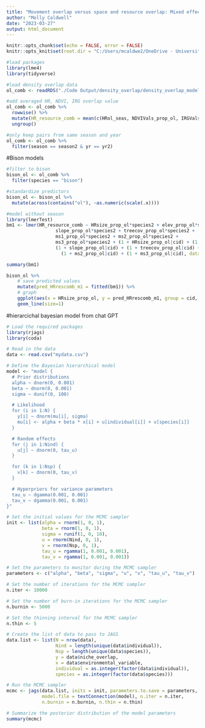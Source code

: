 ```yaml
---
title: "Movement overlap versus space and resource overlap: Mixed effect models"
author: "Molly Caldwell"
date: "2023-03-27"
output: html_document
---
```


```r
knitr::opts_chunk$set(echo = FALSE, error = FALSE)
knitr::opts_knit$set(root.dir = "C:/Users/mcaldwe2/OneDrive - University of Wyoming/Documents/UWyo/PhD project/YNP-ungulate-niche-paper")
```

```r
#load packages
library(lme4)
library(tidyverse)
```

```r
#load density overlap data
ol_comb <- readRDS("./Code Output/density_overlap/density_overlap_model_data_comb_3.2023.rds")

#add averaged HR, NDVI, IRG overlap value
ol_comb <- ol_comb %>% 
  rowwise() %>% 
  mutate(HR_resource_comb = mean(c(HRol_seas, NDVIVals_prop_ol, IRGVals_prop_ol))) %>% 
  ungroup()

#only keep pairs from same season and year
ol_comb <- ol_comb %>% 
  filter(season == season2 & yr == yr2)
```

#Bison models

```r
#filter to bison
bison_ol <- ol_comb %>% 
  filter(species == "bison")

#standardize predictors
bison_ol <- bison_ol %>% 
  mutate(across(contains("ol"), ~as.numeric(scale(.x))))
```

```r
#model without season
library(lmerTest)
bm1 <- lmer(HR_resource_comb ~ HRsize_prop_ol*species2 + elev_prop_ol*species2 +
                  slope_prop_ol*species2 + treecov_prop_ol*species2 + 
                  ms1_prop_ol*species2 + ms2_prop_ol*species2 +
                  ms3_prop_ol*species2 + (1 + HRsize_prop_ol|cid) + (1 + elev_prop_ol|cid) +
                  (1 + slope_prop_ol|cid) + (1 + treecov_prop_ol|cid) + (1 + ms1_prop_ol|cid) +
                    (1 + ms2_prop_ol|cid) + (1 + ms3_prop_ol|cid), data = bison_ol)

summary(bm1)

bison_ol %>% 
    # save predicted values
    mutate(pred_HRrescomb_m1 = fitted(bm1)) %>% 
    # graph
    ggplot(aes(x = HRsize_prop_ol, y = pred_HRrescomb_m1, group = cid, color = cid)) + theme_classic() +
    geom_line(size=1) 
```

#hierarcichal bayesian model from chat GPT

```r
# Load the required packages
library(rjags)
library(coda)

# Read in the data
data <- read.csv("mydata.csv")

# Define the Bayesian hierarchical model
model <- "model {
  # Prior distributions
  alpha ~ dnorm(0, 0.001)
  beta ~ dnorm(0, 0.001)
  sigma ~ dunif(0, 100)

  # Likelihood
  for (i in 1:N) {
    y[i] ~ dnorm(mu[i], sigma)
    mu[i] <- alpha + beta * x[i] + u[individual[i]] + v[species[i]]
  }

  # Random effects
  for (j in 1:Nind) {
    u[j] ~ dnorm(0, tau_u)
  }

  for (k in 1:Nsp) {
    v[k] ~ dnorm(0, tau_v)
  }

  # Hyperpriors for variance parameters
  tau_u ~ dgamma(0.001, 0.001)
  tau_v ~ dgamma(0.001, 0.001)
}"

# Set the initial values for the MCMC sampler
init <- list(alpha = rnorm(1, 0, 1),
             beta = rnorm(1, 0, 1),
             sigma = runif(1, 0, 10),
             u = rnorm(Nind, 0, 1),
             v = rnorm(Nsp, 0, 1),
             tau_u = rgamma(1, 0.001, 0.001),
             tau_v = rgamma(1, 0.001, 0.001))

# Set the parameters to monitor during the MCMC sampler
parameters <- c("alpha", "beta", "sigma", "u", "v", "tau_u", "tau_v")

# Set the number of iterations for the MCMC sampler
n.iter <- 10000

# Set the number of burn-in iterations for the MCMC sampler
n.burnin <- 5000

# Set the thinning interval for the MCMC sampler
n.thin <- 5

# Create the list of data to pass to JAGS
data.list <- list(N = nrow(data),
                  Nind = length(unique(data$individual)),
                  Nsp = length(unique(data$species)),
                  y = data$niche_overlap,
                  x = data$environmental_variable,
                  individual = as.integer(factor(data$individual)),
                  species = as.integer(factor(data$species)))

# Run the MCMC sampler
mcmc <- jags(data.list, inits = init, parameters.to.save = parameters,
             model.file = textConnection(model), n.iter = n.iter,
             n.burnin = n.burnin, n.thin = n.thin)

# Summarize the posterior distribution of the model parameters
summary(mcmc)

```


